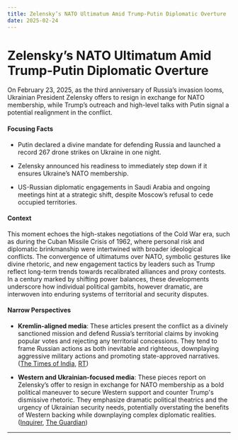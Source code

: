 ```yaml
---
title: Zelensky’s NATO Ultimatum Amid Trump-Putin Diplomatic Overture
date: 2025-02-24
---
```


# Zelensky’s NATO Ultimatum Amid Trump-Putin Diplomatic Overture

On February 23, 2025, as the third anniversary of Russia’s invasion looms, Ukrainian President Zelensky offers to resign in exchange for NATO membership, while Trump’s outreach and high-level talks with Putin signal a potential realignment in the conflict.

#### Focusing Facts

- Putin declared a divine mandate for defending Russia and launched a record 267 drone strikes on Ukraine in one night.

- Zelensky announced his readiness to immediately step down if it ensures Ukraine’s NATO membership.

- US-Russian diplomatic engagements in Saudi Arabia and ongoing meetings hint at a strategic shift, despite Moscow’s refusal to cede occupied territories.

#### Context

This moment echoes the high-stakes negotiations of the Cold War era, such as during the Cuban Missile Crisis of 1962, where personal risk and diplomatic brinkmanship were intertwined with broader ideological conflicts. The convergence of ultimatums over NATO, symbolic gestures like divine rhetoric, and new engagement tactics by leaders such as Trump reflect long-term trends towards recalibrated alliances and proxy contests. In a century marked by shifting power balances, these developments underscore how individual political gambits, however dramatic, are interwoven into enduring systems of territorial and security disputes.

#### Narrow Perspectives

- **Kremlin-aligned media**: These articles present the conflict as a divinely sanctioned mission and defend Russia’s territorial claims by invoking popular votes and rejecting any territorial concessions. They tend to frame Russian actions as both inevitable and righteous, downplaying aggressive military actions and promoting state-approved narratives. ([The Times of India](https://timesofindia.indiatimes.com/world/rest-of-world/god-willed-it-putin-claims-divine-mandate-to-defend-russia-amid-trump-outreach/articleshow/118505551.cms), [RT](https://www.rt.com/russia/613192-kremlin-trump-putin-promising/))

- **Western and Ukrainian-focused media**: These pieces report on Zelensky’s offer to resign in exchange for NATO membership as a bold political maneuver to secure Western support and counter Trump's dismissive rhetoric. They emphasize dramatic political theatrics and the urgency of Ukrainian security needs, potentially overstating the benefits of Western backing while downplaying complex diplomatic realities. ([Inquirer](https://globalnation.inquirer.net/264965/zelensky-offers-to-resign-in-exchange-for-ukrainian-nato-membership), [The Guardian](https://guardian.ng/features/culture/zelensky-offers-to-resign-in-exchange-for-ukrainian-nato-membership/))

---
